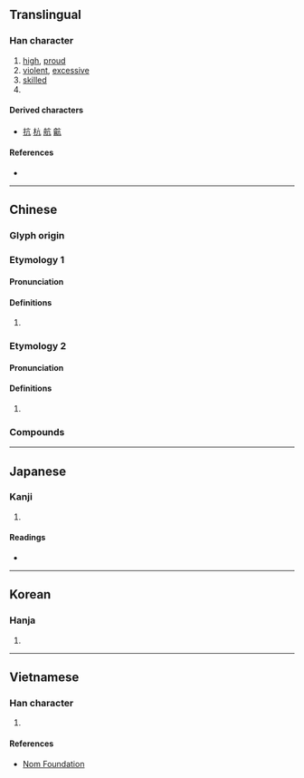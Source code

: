 {{character info/new}}
==Translingual==

===Han character===
{{Han char|rn=8|rad=亠|as=02|sn=4|four=00217|canj=YHN|ids=⿱亠几}}

# [[high]], [[proud]]
# [[violent]], [[excessive]]
# [[skilled]]
# {{surname|lang=zh}}

====Derived characters====
* [[抗]] [[杭]] [[航]] [[䶳]]

====References====
* {{Han ref|kx=0088.040|dkj=00288|dj=0185.010|hdz=10280.010|uh=4EA2|ud=20130|bh=A4AE|bd=42158}}

----

==Chinese==
{{zh-forms}}

===Glyph origin===
{{Han etym}}

===Etymology 1===

====Pronunciation====
{{zh-pron
|m=kàng
|c=kong3
|mc=2
|oc=1
|cat=
}}

====Definitions====
{{zh-hanzi}}

# {{rfdef|zh}}

===Etymology 2===

====Pronunciation====
{{zh-pron
|m=gāng
|c=gong1
|mc=1
|oc=n,2
|cat=
}}

====Definitions====
{{zh-hanzi}}

# {{rfdef|zh}}

===Compounds===
{{zh-der|不亢不卑|不卑不亢|亢奮|亢宗|亢旱|亢直|亢禮|亢身|亢進|亢陽|亢龍有悔|批亢擣虛|矯亢|藏頭亢腦|高亢}}

----

==Japanese==

===Kanji===
{{ja-kanji|grade=|rs=亠02}}

# {{defn|lang=ja|sort=亠02}}

====Readings====
* {{ja-readings|on=[[こう]] (kō)|kun=[[たかぶる]] (takaburu)}}

----

==Korean==

===Hanja===
{{ko-hanja|hangeul=항|rv=hang|mr=hang}}

# {{defn|lang=ko|sort=亠02}}

----

==Vietnamese==

===Han character===
{{vi-hantu|[[cang]], [[khảng]]|rs=亠02}}

# {{defn|lang=vi|sort=亠02}}

====References====
* [http://nomfoundation.org/common/nom_details.php?codepoint=4ea2 Nom Foundation]

{{cln|vi|Han tu}}